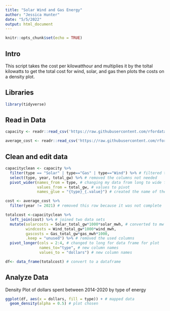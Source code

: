 ```yaml
---
title: "Solar Wind and Gas Energy"
author: "Jessica Hunter"
date: "5/5/2022"
output: html_document
---
```


```r
knitr::opts_chunk$set(echo = TRUE)
```

## Intro 

This script takes the cost per kilowatthour and multiplies it by the toltal kilowatts to get the total cost for wind, solar, and gas then plots the costs on a density plot.

## Libraries
```r
library(tidyverse)
```




## Read in Data


```r
capacity <- readr::read_csv('https://raw.githubusercontent.com/rfordatascience/tidytuesday/master/data/2022/2022-05-03/capacity.csv')

average_cost <- readr::read_csv('https://raw.githubusercontent.com/rfordatascience/tidytuesday/master/data/2022/2022-05-03/average_cost.csv')
```
## Clean and edit data

```r
capacityclean <- capacity %>% 
  filter(type == "Solar" | type=="Gas" | type=="Wind") %>% # filtered the energy categories I wanted
  select(type, year, total_gw) %>% # removed the columns not needed
  pivot_wider(names_from = type, # changing my data from long to wide for easier manipulation
              values_from = total_gw, # values to pivot
              names_glue = "{type}_{.value}") # created the name of the column with paste

cost <- average_cost %>% 
  filter(year != 2021) # removed this row because it was not complete

totalcost <-capacityclean %>% 
  left_join(cost) %>% # joined two data sets
  mutate(solarcosts = Solar_total_gw*1000*solar_mwh, # converted to mw and multiplied by cost
         windcosts = Wind_total_gw*1000*wind_mwh,
         gascosts = Gas_total_gw*gas_mwh*1000,
         .keep = "unused") %>% # removed the used columns
  pivot_longer(cols = 2:4, # changed to long for data frame for plot
               names_to="type", # new column names
               values_to = "dollars") # new column names

df<- data_frame(totalcost) # convert to a dataframe
```

## Analyze Data

Density Plot of dollars spent between 2014-2020 by type of energy

```r
ggplot(df, aes(x = dollars, fill = type)) + # mapped data
  geom_density(alpha = 0.5) # plot chosen
```

